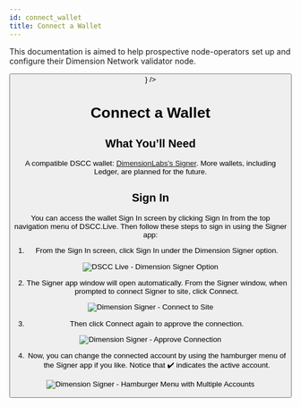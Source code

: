```yaml
---
id: connect_wallet
title: Connect a Wallet
---
```



<Background>
    <Jumbotron
        title="Connect a Wallet"
        body={
            <div className="user-guide-header">
                <p>This documentation is aimed to help prospective node-operators set up and configure their Dimension Network validator node.</p>
                <Button label="View on Github" to="https://github.com/make-software/how-to-dimensionlabs" />
            </div>
        }
    />
</Background>

# Connect a Wallet

## What You’ll Need

A compatible DSCC wallet: [DimensionLabs’s Signer](https://docs.dscc.community/docs/user-guides/SignerGuide.md). More wallets, including Ledger, are planned for the future.

## Sign In

You can access the wallet Sign In screen by clicking Sign In from the top navigation menu of DSCC.Live. Then follow these steps to sign in using the Signer app:

1. From the Sign In screen, click Sign In under the Dimension Signer option.

![DSCC Live - Dimension Signer Option](https://docs.dscc.community/assets/Connect-a-Wallet/00-DSCC-Live-Dimension-Signer-Option.png)

2. The Signer app window will open automatically. From the Signer window, when prompted to connect Signer to site, click Connect.

![Dimension Signer - Connect to Site](https://docs.dscc.community/assets/Connect-a-Wallet/01-Dimension-Signer-Connect-to-Site-01.png)

3. Then click Connect again to approve the connection.

![Dimension Signer - Approve Connection](https://docs.dscc.community/assets/Connect-a-Wallet/02-Dimension-Signer-Approve-Connection.png)

4. Now, you can change the connected account by using the hamburger menu of the Signer app if you like. Notice that ✔️ indicates the active account.

![Dimension Signer - Hamburger Menu with Multiple Accounts](https://docs.dscc.community/assets/Connect-a-Wallet/03-Dimension-Signer-Hamburger-Menu-with-Multi-Account.png)
